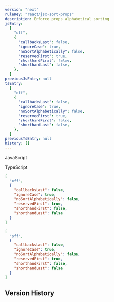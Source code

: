 ```yaml
---
version: "next"
ruleKey: "react/jsx-sort-props"
description: Enforce props alphabetical sorting
jsEntry:
  [
    "off",
    {
      "callbacksLast": false,
      "ignoreCase": true,
      "noSortAlphabetically": false,
      "reservedFirst": true,
      "shorthandFirst": false,
      "shorthandLast": false,
    },
  ]
previousJsEntry: null
tsEntry:
  [
    "off",
    {
      "callbacksLast": false,
      "ignoreCase": true,
      "noSortAlphabetically": false,
      "reservedFirst": true,
      "shorthandFirst": false,
      "shorthandLast": false,
    },
  ]
previousTsEntry: null
history: []
---
```


<Tabs defaultValue="js">

<TabsList>
  <TabsTrigger value="js">
    <div className="flex gap-2 items-center">
      <RuleLevelIcon level="off" />
      <p>JavaScript</p>
    </div>
  </TabsTrigger>
  <TabsTrigger value="ts">
    <div className="flex gap-2 items-center">
      <RuleLevelIcon ts level="off" />
      <p>TypeScript</p>
    </div>
  </TabsTrigger>
</TabsList>

<TabsContent value="js">

```json
[
  "off",
  {
    "callbacksLast": false,
    "ignoreCase": true,
    "noSortAlphabetically": false,
    "reservedFirst": true,
    "shorthandFirst": false,
    "shorthandLast": false
  }
]
```

</TabsContent>

<TabsContent value="ts">

```json
[
  "off",
  {
    "callbacksLast": false,
    "ignoreCase": true,
    "noSortAlphabetically": false,
    "reservedFirst": true,
    "shorthandFirst": false,
    "shorthandLast": false
  }
]
```

</TabsContent>

</Tabs>

## Version History

<RuleHistory ruleKey="react/jsx-sort-props" />
